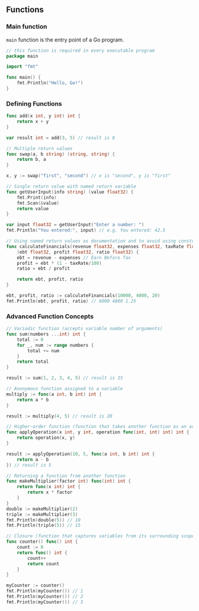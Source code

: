 ## Functions

### Main function

`main` function is the entry point of a Go program.

```go
// this function is required in every executable program
package main

import "fmt"

func main() {
    fmt.Println("Hello, Go!")
}
```

### Defining Functions

```go
func add(x int, y int) int {
    return x + y
}

var result int = add(3, 5) // result is 8
```

```go
// Multiple return values
func swap(a, b string) (string, string) {
    return b, a
}

x, y := swap("first", "second") // x is "second", y is "first"
```

```go
// Single return value with named return variable
func getUserInput(info string) (value float32) {
    fmt.Print(info)
    fmt.Scan(&value)
    return value
}

var input float32 = getUserInput("Enter a number: ")
fmt.Println("You entered:", input) // e.g. You entered: 42.5
```

```go
// Using named return values as documentation and to avoid using constraint variable's name
func calculateFinancials(revenue float32, expenses float32, taxRate float32)
    (ebt float32, profit float32, ratio float32) {
    ebt = revenue - expenses // Earn Before Tax
    profit = ebt * (1 - taxRate/100)
    ratio = ebt / profit

    return ebt, profit, ratio
}

ebt, profit, ratio := calculateFinancials(10000, 4000, 20)
fmt.Println(ebt, profit, ratio) // 6000 4800 1.25
```

### Advanced Function Concepts

```go
// Variadic function (accepts variable number of arguments)
func sum(numbers ...int) int {
    total := 0
    for _, num := range numbers {
        total += num
    }
    return total
}

result := sum(1, 2, 3, 4, 5) // result is 15
```

```go
// Anonymous function assigned to a variable
multiply := func(a int, b int) int {
    return a * b
}

result := multiply(4, 5) // result is 20
```

```go
// Higher-order function (function that takes another function as an argument)
func applyOperation(x int, y int, operation func(int, int) int) int {
    return operation(x, y)
}

result := applyOperation(10, 5, func(a int, b int) int {
    return a - b
}) // result is 5
```

```go
// Returning a function from another function
func makeMultiplier(factor int) func(int) int {
    return func(x int) int {
        return x * factor
    }
}
double := makeMultiplier(2)
triple := makeMultiplier(3)
fmt.Println(double(5)) // 10
fmt.Println(triple(5)) // 15

// Closure (function that captures variables from its surrounding scope)
func counter() func() int {
    count := 0
    return func() int {
        count++
        return count
    }
}

myCounter := counter()
fmt.Println(myCounter()) // 1
fmt.Println(myCounter()) // 2
fmt.Println(myCounter()) // 3
```
